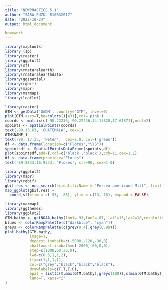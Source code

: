 ```yaml
---
title: "NEWPRACTICE 5.1"
author: "SARA PUZUL R10632017"
date: "2022-10-24"
output: html_document

homework
---
```


```r
library(maptools)
library (sp)
library(raster)
library(ggplot2)
library(sf)
library(rnaturalearth)
library(rnaturalearthdata)
library(ggspatial)
library(rgbif)
library(mapr)
library(marmap)
library(leaflet)

library(raster)
GTM <- getData('GADM', country="GTM", level=0) 
plot(GTM,axes=T,bg=colors()[431],col='pink')
coords <- matrix(c(-90.22236,-90.22236,14.13828,17.61871),ncol=2)  
spoints <- SpatialPoints(coords)
text(-90,15.63, 'GUATEMALA', cex=1)
GTM$NAME_1
text(-90, 17.33, 'Peten',  cex=2.0, col=('green'))
df <- data.frame(location=c("Flores","SYS")) 
spointsdf <- SpatialPointsDataFrame(spoints,df) 
plot(spointsdf,add=T,col=c('black','black'),pch=11,cex=1.1) 
df <- data.frame(province="Flores")
text(-89.8833,16.9333, 'Flores', str=90, cex=1.0)

library(ggplot2)
library(mapr)
library(rgbif)
gbif.res <- occ_search(scientificName = "Persea americana Mill", limit = 300)
map_ggplot(gbif.res) +
  coord_sf(xlim = c(-93, -88), ylim = c(13, 18), expand = FALSE)

library(marmap)
library(ggthemes)
library(ggplot2)
GTM.bathy <- getNOAA.bathy(lon1=-93,lon2=-87, lat1=13,lat2=18,resolution=1) 
blues <- colorRampPalette(c("darkblue", "cyan"))
greys <- colorRampPalette(c(grey(0.4),grey(0.99)))
plot.bathy(GTM.bathy,
           image=T,
           deepest.isobath=c(-5000,-120,-30,0),
           shallowest.isobath=c(-2000,-60,0,0),
           step=c(1000,60,30,0),
           lwd=c(0.3,1,1,2),
           lty=c(1,1,1,1),
           col=c("grey","black","black","black"), 
           drawlabels=c(T,T,T,F),
           bpal = list(c(0,max(GTM.bathy),greys(100)),c(min(GTM.bathy),0,blues(100))),
           land=T, xaxs="i"
)
```
